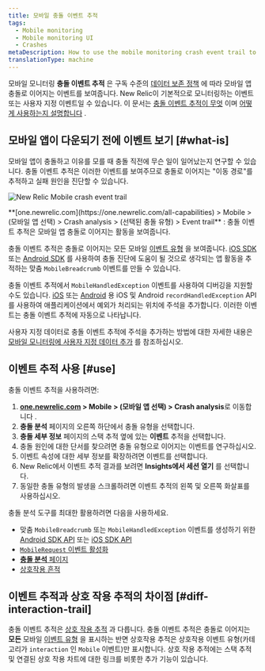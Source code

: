 ```yaml
---
title: 모바일 충돌 이벤트 추적
tags:
  - Mobile monitoring
  - Mobile monitoring UI
  - Crashes
metaDescription: How to use the mobile monitoring crash event trail to find the reasons for a mobile app crash.
translationType: machine
---
```



모바일 모니터링 **충돌 이벤트 추적** 은 구독 수준의 [데이터 보존 정책](/docs/accounts-partnerships/accounts/account-billing-usage/data-retention) 에 따라 모바일 앱 충돌로 이어지는 이벤트를 보여줍니다. New Relic이 기본적으로 모니터링하는 이벤트 또는 사용자 지정 이벤트일 수 있습니다. 이 문서는 [충돌 이벤트 추적이 무엇](#what-is) 이며 [어떻게 사용하는지 설명합니다](#use) .

## 모바일 앱이 다운되기 전에 이벤트 보기 [#what-is]

모바일 앱이 충돌하고 이유를 모를 때 충돌 직전에 무슨 일이 일어났는지 연구할 수 있습니다. 충돌 이벤트 추적은 이러한 이벤트를 보여주므로 충돌로 이어지는 "이동 경로"를 추적하고 실패 원인을 진단할 수 있습니다.

<img
  title="Android-Insights-event-trail.jpg"
  alt="New Relic Mobile crash event trail "
  src={newRelicMobileCrashEventTrail}
/>

<figcaption>
  **[one.newrelic.com](https://one.newrelic.com/all-capabilities) > Mobile > (모바일 앱 선택) > Crash analysis > (선택된 충돌 유형) > Event trail** : 충돌 이벤트 추적은 모바일 앱 충돌로 이어지는 활동을 보여줍니다.
</figcaption>

충돌 이벤트 추적은 충돌로 이어지는 모든 모바일 [이벤트 유형](/docs/insights/explore-add-data/custom-events/insert-query-custom-mobile-app-events-attributes#event-definition) 을 보여줍니다. [iOS SDK](/docs/mobile-monitoring/new-relic-mobile-ios/install-configure/work-ios-sdk-api) 또는 [Android SDK](/docs/mobile-monitoring/new-relic-mobile-android/android-sdk-api/recordbreadcrumb) 를 사용하여 충돌 진단에 도움이 될 것으로 생각되는 앱 활동을 추적하는 맞춤 `MobileBreadcrumb` 이벤트를 만들 수 있습니다.

충돌 이벤트 추적에서 `MobileHandledException` 이벤트를 사용하여 디버깅을 지원할 수도 있습니다. [iOS](/docs/mobile-monitoring/new-relic-mobile-ios/ios-sdk-api/recordhandledexception-ios-sdk-api) 또는 [Android](/docs/mobile-monitoring/new-relic-mobile-android/android-sdk-api/recordhandledexception) 용 iOS 및 Android `recordHandledException` API를 사용하여 애플리케이션에서 예외가 처리되는 위치에 주석을 추가합니다. 이러한 이벤트는 충돌 이벤트 추적에 자동으로 나타납니다.

사용자 지정 데이터로 충돌 이벤트 추적에 주석을 추가하는 방법에 대한 자세한 내용은 [모바일 모니터링에 사용자 지정 데이터 추가](/docs/mobile-monitoring/new-relic-mobile/maintenance/add-custom-data-new-relic-mobile) 를 참조하십시오.

## 이벤트 추적 사용 [#use]

충돌 이벤트 추적을 사용하려면:

1. **[one.newrelic.com](https://one.newrelic.com/all-capabilities) > Mobile > (모바일 앱 선택) > Crash analysis**로 이동합니다 .
2. **충돌 분석** 페이지의 오른쪽 하단에서 충돌 유형을 선택합니다.
3. **충돌 세부 정보** 페이지의 스택 추적 옆에 있는 **이벤트** 추적을 선택합니다.
4. 충돌 원인에 대한 단서를 찾으려면 충돌 유형으로 이어지는 이벤트를 연구하십시오.
5. 이벤트 속성에 대한 세부 정보를 확장하려면 이벤트를 선택합니다.
6. New Relic에서 이벤트 추적 결과를 보려면 **Insights에서 세션 열기** 를 선택합니다.
7. 동일한 충돌 유형의 발생을 스크롤하려면 이벤트 추적의 왼쪽 및 오른쪽 화살표를 사용하십시오.

충돌 분석 도구를 최대한 활용하려면 다음을 사용하세요.

* 맞춤 `MobileBreadcrumb` 또는 `MobileHandledException` 이벤트를 생성하기 위한 [Android SDK API](/docs/mobile-monitoring/new-relic-mobile-android/android-sdk-api/recordbreadcrumb) 또는 [iOS SDK API](/docs/mobile-monitoring/new-relic-mobile-ios/ios-sdk-api/record-breadcrumb)
* [`MobileRequest` 이벤트 활성화](/docs/mobile-monitoring/mobile-monitoring-ui/network-pages/analyze-network-requests-using-mobilerequest-event-data)
* [**충돌 분석** 페이지](/docs/mobile-monitoring/mobile-monitoring-ui/crashes/crash-analysis-group-filter-your-crashes)
* [상호작용 흔적](/docs/mobile-monitoring/mobile-monitoring-ui/crashes/investigate-mobile-app-crash-report#interaction-trail)

## 이벤트 추적과 상호 작용 추적의 차이점 [#diff-interaction-trail]

충돌 이벤트 추적은 [상호 작용 추적](/docs/mobile-monitoring/mobile-monitoring-ui/crashes/investigate-mobile-app-crash-report#interaction-trail) 과 다릅니다. 충돌 이벤트 추적은 충돌로 이어지는 **모든** 모바일 [이벤트 유형](/docs/insights/explore-add-data/custom-events/insert-query-custom-mobile-app-events-attributes#event-definition) 을 표시하는 반면 상호작용 추적은 상호작용 이벤트 유형(카테고리가 `interaction` 인 `Mobile` 이벤트)만 표시합니다. 상호 작용 추적에는 스택 추적 및 연결된 상호 작용 차트에 대한 링크를 비롯한 추가 기능이 있습니다.